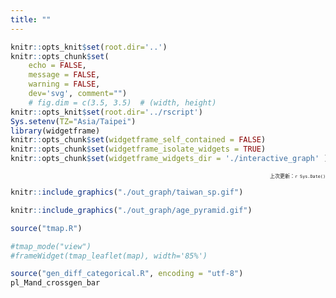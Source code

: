 ```yaml
---
title: ""
---
```


```r
knitr::opts_knit$set(root.dir='..')
knitr::opts_chunk$set(
	echo = FALSE,
	message = FALSE,
	warning = FALSE,
	dev='svg', comment="")
	# fig.dim = c(3.5, 3.5)  # (width, height)
knitr::opts_knit$set(root.dir='../rscript')
Sys.setenv(TZ="Asia/Taipei")
library(widgetframe)
knitr::opts_chunk$set(widgetframe_self_contained = FALSE) 
knitr::opts_chunk$set(widgetframe_isolate_widgets = TRUE) 
knitr::opts_chunk$set(widgetframe_widgets_dir = './interactive_graph' )
```

<div style="text-align: right">
<p style="font-size:8px">
上次更新：`r Sys.Date()`
</p>
</div>

```r
knitr::include_graphics("./out_graph/taiwan_sp.gif")
```


```r
knitr::include_graphics("./out_graph/age_pyramid.gif")
```

```r
source("tmap.R")
```

```r
#tmap_mode("view")
#frameWidget(tmap_leaflet(map), width='85%')
```

```r
source("gen_diff_categorical.R", encoding = "utf-8")
pl_Mand_crossgen_bar
```

  
  
<br><br><br><br><br><br>
